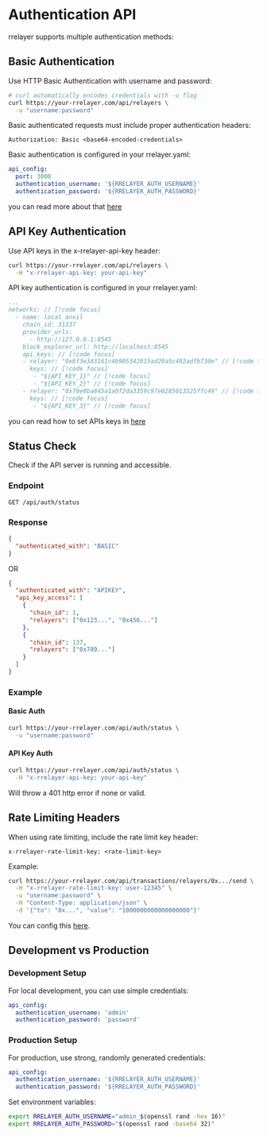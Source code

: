 # Authentication API

rrelayer supports multiple authentication methods:

## Basic Authentication

Use HTTP Basic Authentication with username and password:

```bash
# curl automatically encodes credentials with -u flag
curl https://your-rrelayer.com/api/relayers \
  -u "username:password"
```

Basic authenticated requests must include proper authentication headers:

```
Authorization: Basic <base64-encoded-credentials>
```

Basic authentication is configured in your rrelayer.yaml:

```yaml
api_config:
  port: 3000
  authentication_username: '${RRELAYER_AUTH_USERNAME}'
  authentication_password: '${RRELAYER_AUTH_PASSWORD}'
```

you can read more about that [here](/config/api-config)

## API Key Authentication

Use API keys in the x-rrelayer-api-key header:

```bash
curl https://your-rrelayer.com/api/relayers \
  -H "x-rrelayer-api-key: your-api-key"
```

API key authentication is configured in your rrelayer.yaml:

```yaml [rrelayer.yaml]
...
networks: // [!code focus]
  - name: local_anvil
    chain_id: 31337
    provider_urls:
      - http://127.0.0.1:8545
    block_explorer_url: http://localhost:8545
    api_keys: // [!code focus]
    - relayer: "0x6f3e343161c4b905342015ad20a5c492adfb730e" // [!code focus]
      keys: // [!code focus]
       - "${API_KEY_1}" // [!code focus]
       - "${API_KEY_2}" // [!code focus]
    - relayer: "0x70e0ba845a1a0f2da3359c97e0285013525ffc49" // [!code focus]
      keys: // [!code focus]
       - "${API_KEY_3}" // [!code focus]
```

you can read how to set APIs keys in [here](/config/networks/api-keys)

## Status Check

Check if the API server is running and accessible.

### Endpoint

```
GET /api/auth/status
```

### Response

```json
{
  "authenticated_with": "BASIC"
}
```

OR

```json
{
  "authenticated_with": "APIKEY",
  "api_key_access": [
    {
      "chain_id": 1,
      "relayers": ["0x123...", "0x456..."]
    },
    {
      "chain_id": 137,
      "relayers": ["0x789..."]
    }
  ]
}
```

### Example

#### Basic Auth

```bash
curl https://your-rrelayer.com/api/auth/status \
  -u "username:password"
```

#### API Key Auth

```bash
curl https://your-rrelayer.com/api/auth/status \
  -H "x-rrelayer-api-key: your-api-key"
```

Will throw a 401 http error if none or valid.

## Rate Limiting Headers

When using rate limiting, include the rate limit key header:

```
x-rrelayer-rate-limit-key: <rate-limit-key>
```

Example:

```bash
curl https://your-rrelayer.com/api/transactions/relayers/0x.../send \
  -H "x-rrelayer-rate-limit-key: user-12345" \
  -u "username:password" \
  -H "Content-Type: application/json" \
  -d '{"to": "0x...", "value": "1000000000000000000"}'
```

You can config this [here](/config/rate-limits).

## Development vs Production

### Development Setup

For local development, you can use simple credentials:

```yaml
api_config:
  authentication_username: 'admin'
  authentication_password: 'password'
```

### Production Setup

For production, use strong, randomly generated credentials:

```yaml
api_config:
  authentication_username: '${RRELAYER_AUTH_USERNAME}'
  authentication_password: '${RRELAYER_AUTH_PASSWORD}'
```

Set environment variables:

```bash
export RRELAYER_AUTH_USERNAME="admin_$(openssl rand -hex 16)"
export RRELAYER_AUTH_PASSWORD="$(openssl rand -base64 32)"
```
